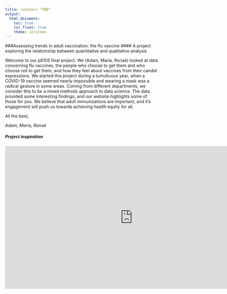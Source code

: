 ```yaml
---
title: <center> "TBD"
output: 
  html_document:
    toc: true
    toc_float: true
    theme: cerulean
---
```


###Assessing trends in adult vaccination: the flu vaccine
#### A project exploring the relationship between quantitative and qualitative analysis

Welcome to our p8105 final project. We (Adam, Maria, Ronaé) looked at data concerning flu vaccines, the people who choose to get them and who choose not to get them, and how they feel about vaccines from their candid expressions.  We started this project during a tumultuous year, when a COVID-19 vaccine seemed nearly impossible and wearing a mask was a radical gesture in some areas.  Coming from different departments, we consider this to be a mixed methods approach to data science.  The data provided some interesting findings, and our website highlights some of those for you. We believe that adult immunizations are important, and it’s engagement will push us towards achieving health equity for all. 

All the best,

*Adam, Maria, Ronaé*

##### Project inspiration

<center>
<iframe width="840" height="472" src="https://www.youtubetrimmer.com/view/?v=qAWtUu88ug4&start=305&end=343" frameborder="0" allow="accelerometer; autoplay; encrypted-media; gyroscope; picture-in-picture" allowfullscreen></iframe>
</center>
